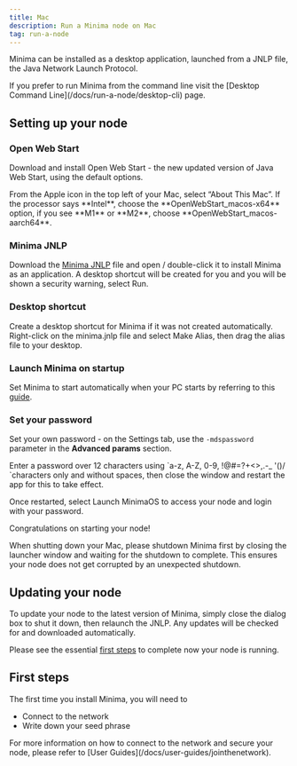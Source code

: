 ```yaml
---
title: Mac
description: Run a Minima node on Mac
tag: run-a-node
---
```


Minima can be installed as a desktop application, launched from a JNLP file, the Java Network Launch Protocol.

<Callout title="CLI">
  If you prefer to run Minima from the command line visit the [Desktop Command
  Line](/docs/run-a-node/desktop-cli) page.
</Callout>

## Setting up your node

<Steps>

<Step>

### Open Web Start

Download and install Open Web Start - the new updated version of Java Web Start, using the default options.

<Callout title="Not sure which version to download?" type="info">
  From the Apple icon in the top left of your Mac, select “About This Mac”. If
  the processor says **Intel**, choose the **OpenWebStart_macos-x64** option, if
  you see **M1** or **M2**, choose **OpenWebStart_macos-aarch64**.
</Callout>

</Step>

<Step>

### Minima JNLP

Download the [Minima JNLP](https://www.spartacusrex.com/javaws/minima.jnlp) file and open / double-click it to install Minima as an application. A desktop shortcut will be created for you and you will be shown a security warning, select Run.

</Step>

<Step>

### Desktop shortcut

Create a desktop shortcut for Minima if it was not created automatically. Right-click on the minima.jnlp file and select Make Alias, then drag the alias file to your desktop.

</Step>

<Step>

### Launch Minima on startup

Set Minima to start automatically when your PC starts by referring to this [guide](https://support.apple.com/en-gb/guide/mac-help/mh15189/14.0/mac/14.0).

</Step>

<Step>

### Set your password

Set your own password - on the Settings tab, use the `-mdspassword` parameter in the **Advanced params** section.

<ImageZoom
src="/img/runanode/custompw.jpg"
alt="password"
width={300}
height={300}
/>

<Callout title="Password">
 Enter a password over 12 characters using `a-z, A-Z, 0-9, !@#=?+<>,.-_ '()/ `characters only and without spaces, then close the window and restart the app for this to take effect.
</Callout>

</Step>

</Steps >

Once restarted, select Launch MinimaOS to access your node and login with your password.

Congratulations on starting your node!

<Callout title="Shutdown" type="error">
  When shutting down your Mac, please shutdown Minima first by closing the
  launcher window and waiting for the shutdown to complete. This ensures your
  node does not get corrupted by an unexpected shutdown.
</Callout>

## Updating your node

To update your node to the latest version of Minima, simply close the dialog box to shut it down, then relaunch the JNLP. Any updates will be checked for and downloaded automatically.

Please see the essential [first steps](#first-steps) to complete now your node is running.

## First steps

The first time you install Minima, you will need to

- Connect to the network
- Write down your seed phrase

<Callout title="User Guides" type="info">
  For more information on how to connect to the network and secure your node,
  please refer to [User Guides](/docs/user-guides/jointhenetwork).
</Callout>
